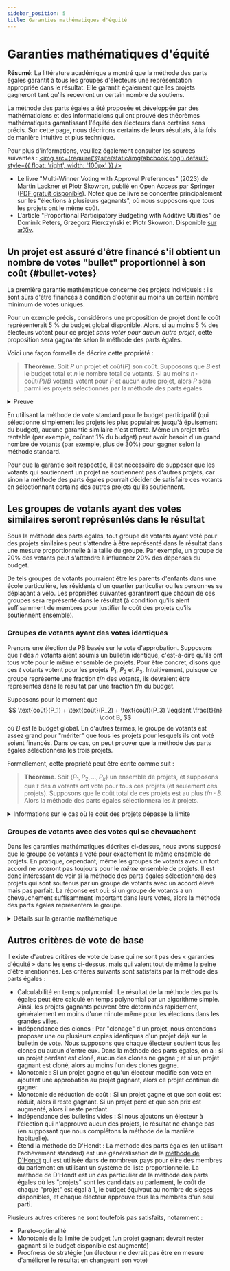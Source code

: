 ```yaml
---
sidebar_position: 5
title: Garanties mathématiques d'équité
---
```



# Garanties mathématiques d'équité

<div class="summary">
<b>Résumé</b>:
La littérature académique a montré que la méthode des parts égales garantit à tous les groupes d'électeurs une représentation appropriée dans le résultat. Elle garantit également que les projets gagneront tant qu'ils recevront un certain nombre de soutiens.
</div>

La méthode des parts égales a été proposée et développée par des mathématiciens et des informaticiens qui ont prouvé des théorèmes mathématiques garantissant l'équité des électeurs dans certains sens précis. Sur cette page, nous décrirons certains de leurs résultats, à la fois de manière intuitive et plus technique.

Pour plus d'informations, veuillez également consulter les sources suivantes :
[<img src={require('@site/static/img/abcbook.png').default} style={{ float: 'right', width: '100px' }} />](https://link.springer.com/book/10.1007/978-3-031-09016-5)

* Le livre "Multi-Winner Voting with Approval Preferences" (2023) de Martin Lackner et Piotr Skowron, publié en Open Access par Springer ([PDF gratuit disponible](https://link.springer.com/book/10.1007/978-3-031-09016-5)). Notez que ce livre se concentre principalement sur les "élections à plusieurs gagnants", où nous supposons que tous les projets ont le même coût.
* L'article "Proportional Participatory Budgeting with Additive Utilities" de Dominik Peters, Grzegorz Pierczyński et Piotr Skowron. Disponible [sur arXiv](https://arxiv.org/abs/2008.13276).

## Un projet est assuré d'être financé s'il obtient un nombre de votes "bullet" proportionnel à son coût {#bullet-votes}

La première garantie mathématique concerne des projets individuels : ils sont sûrs d'être financés à condition d'obtenir au moins un certain nombre minimum de votes uniques.

Pour un exemple précis, considérons une proposition de projet dont le coût représenterait 5 % du budget global disponible. Alors, si au moins 5 % des électeurs votent pour ce projet _sans voter pour aucun autre projet_, cette proposition sera gagnante selon la méthode des parts égales.

Voici une façon formelle de décrire cette propriété :

> **Théorème**. Soit $P$ un projet et $\text{coût}(P)$ son coût. Supposons que $B$ est le budget total et $n$ le nombre total de votants. Si au moins $n \cdot \text{coût}(P)/B$ votants votent pour $P$ et aucun autre projet, alors $P$ sera parmi les projets sélectionnés par la méthode des parts égales.

<details className="proof">
<summary>Preuve</summary>

Chacun des votants qui ont voté uniquement pour $P$ se voit attribuer une part de budget d'au moins $B/n$ au début du calcul de la méthode. (Il pourrait être supérieur à $B/n$ car nous [complétons](../implementation/completion) la méthode.)

Par conséquent, le montant total du budget attribué aux votants qui votent uniquement pour $P$ est d'au moins
$$
\underbrace{n \cdot \frac{\text{coût}(P)}{B}}_{\text{nombre de votants}} \cdot \underbrace{\frac{B}{n}}_{\text{part de budget}} = \text{coût}(P).
$$

Par définition de la méthode des parts égales, elle ne se termine que lorsque plus aucun projet ne peut être financé par ses partisans. Mais cela signifie que $P$ doit être parmi les projets sélectionnés, car les votants qui votent uniquement pour $P$ conservent tout leur argent jusqu'à ce que $P$ soit sélectionné, et donc $P$ est toujours abordable.
</details>

En utilisant la méthode de vote standard pour le budget participatif (qui sélectionne simplement les projets les plus populaires jusqu'à épuisement du budget), aucune garantie similaire n'est offerte. Même un projet très rentable (par exemple, coûtant 1% du budget) peut avoir besoin d'un grand nombre de votants (par exemple, plus de 30%) pour gagner selon la méthode standard.

Pour que la garantie soit respectée, il est nécessaire de supposer que les votants qui soutiennent un projet ne soutiennent pas d'autres projets, car sinon la méthode des parts égales pourrait décider de satisfaire ces votants en sélectionnant certains des autres projets qu'ils soutiennent.

## Les groupes de votants ayant des votes similaires seront représentés dans le résultat

Sous la méthode des parts égales, tout groupe de votants ayant voté pour des projets similaires peut s'attendre à être représenté dans le résultat dans une mesure proportionnelle à la taille du groupe. Par exemple, un groupe de 20% des votants peut s'attendre à influencer 20% des dépenses du budget.

De tels groupes de votants pourraient être les parents d'enfants dans une école particulière, les résidents d'un quartier particulier ou les personnes se déplaçant à vélo. Les propriétés suivantes garantiront que chacun de ces groupes sera représenté dans le résultat (à condition qu'ils aient suffisamment de membres pour justifier le coût des projets qu'ils soutiennent ensemble).

### Groupes de votants ayant des votes identiques

Prenons une élection de PB basée sur le vote d'approbation. Supposons que $t$ des $n$ votants aient soumis un bulletin identique, c'est-à-dire qu'ils ont tous voté pour le même ensemble de projets. Pour être concret, disons que ces $t$ votants votent pour les projets $P_1$, $P_2$ et $P_3$. Intuitivement, puisque ce groupe représente une fraction $t/n$ des votants, ils devraient être représentés dans le résultat par une fraction $t/n$ du budget.

Supposons pour le moment que 
$$
\text{coût}(P_1) + \text{coût}(P_2) + \text{coût}(P_3) \leqslant \frac{t}{n} \cdot B,
$$
où $B$ est le budget global. En d'autres termes, le groupe de votants est assez grand pour "mériter" que tous les projets pour lesquels ils ont voté soient financés. Dans ce cas, on peut prouver que la méthode des parts égales sélectionnera les trois projets.

Formellement, cette propriété peut être écrite comme suit :

> **Théorème**. Soit $\{P_1, P_2, \ldots, P_k\}$ un ensemble de projets, et supposons que $t$ des $n$ votants ont voté pour tous ces projets (et seulement ces projets). Supposons que le coût total de ces projets est au plus $t/n \cdot B$. Alors la méthode des parts égales sélectionnera les $k$ projets.

<details>
<summary>
    Informations sur le cas où le coût des projets dépasse la limite
</summary>

On peut également prouver une garantie similaire si le groupe d'électeurs approuve une collection de projets dont le coût total est supérieur à $t/n \cdot B$. Supposons que $t$ électeurs votent exactement pour les projets $P_1$, $P_2$, $P_3$, et $P_4$. Supposons que 
$$
\text{coût}(P_1) + \text{coût}(P_2) + \text{coût}(P_3) + \text{coût}(P_4) > \frac{t}{n} \cdot B.
$$
Alors, la méthode des parts égales sélectionnera certains de ces projets qui, ensemble, coûtent "approximativement" $t/n \cdot B$.

> **Théorème**. Soit $T = \{P_1, P_2, \ldots, P_k\}$ un ensemble de projets, et supposons que $t$ des $n$ électeurs ont voté pour tous ces projets (et seulement pour ces projets). Alors, la méthode des parts égales sélectionnera un sous-ensemble $T' \subseteq T$ de projets tels que pour chaque projet $P^* \in T$ qui n'a pas été sélectionné par la Méthode, on a $\sum_{P \in T'} \text{coût}(P) + \text{coût}(P^*) > t/n \cdot B$.

</details>

### Groupes de votants avec des votes qui se chevauchent

Dans les garanties mathématiques décrites ci-dessus, nous avons supposé que le groupe de votants a voté pour exactement le même ensemble de projets. En pratique, cependant, même les groupes de votants avec un fort accord ne voteront pas toujours pour le *même* ensemble de projets. Il est donc intéressant de voir si la méthode des parts égales sélectionnera des projets qui sont soutenus par un groupe de votants avec un accord élevé mais pas parfait. La réponse est oui: si un groupe de votants a un chevauchement suffisamment important dans leurs votes, alors la méthode des parts égales représentera le groupe.

<details>
<summary>Détails sur la garantie mathématique</summary>

Considérons une élection PB basée sur le vote d'approbation.
En général, si $T = \{P_1, P_2, \ldots, P_k\}$ est un ensemble de projets, nous écrivons $\text{coût}(T) = \text{coût}(P_1) + \text{coût}(P_2) + \ldots + \text{coût}(P_k)$ pour le coût total des projets dans $T$.
Supposons qu'un groupe de $t$ votants approuve tous les projets de l'ensemble $T$, mais que certains votants approuvent également d'autres projets qui ne sont pas dans $T$.
Supposons que $\text{coût}(T)\leqslant t/n \cdot B$ (de sorte que le groupe de votants peut "se permettre" tous les projets de $T$ en n'utilisant que les parts de budget des membres du groupe).
Alors, la méthode des parts égales garantit qu'au moins l'un des $t$ votants sera suffisamment représenté dans le résultat $W$: cela signifie qu'il existe un membre $i$ du groupe (qui a voté pour l'ensemble de projets $A_i$ (y compris tous les projets de $T$, donc $T \subseteq A_i$)) avec
$$
\text{coût}(A_i \cap W) \geqslant \text{coût}(T) - \text{coût}(P_j) \qquad \text{pour certains $P_j \in T$}.
$$
Dans cette expression, $A_i \cap W$ désigne l'ensemble des projets approuvés à la fois par le votant $i$ et inclus dans le résultat $W$.

Cette propriété est appelée "représentation justifiée étendue jusqu'à un projet" dans la littérature académique. Plus de détails peuvent être trouvés dans l'article de [Peters et al. (2021)](https://arxiv.org/abs/2008.13276) (en anglais).
</details>

## Autres critères de vote de base

Il existe d'autres critères de vote de base qui ne sont pas des « garanties d'équité » dans les sens ci-dessus, mais qui valent tout de même la peine d'être mentionnés. Les critères suivants sont satisfaits par la méthode des parts égales :

* <SemiBold>Calculabilité en temps polynomial</SemiBold> : Le résultat de la méthode des parts égales peut être calculé en temps polynomial par un algorithme simple. Ainsi, les projets gagnants peuvent être déterminés rapidement, généralement en moins d'une minute même pour les élections dans les grandes villes.
* <SemiBold>Indépendance des clones</SemiBold> : Par "clonage" d'un projet, nous entendons proposer une ou plusieurs copies identiques d'un projet déjà sur le bulletin de vote. Nous supposons que chaque électeur soutient tous les clones ou aucun d'entre eux. Dans la méthode des parts égales, on a : si un projet perdant est cloné, aucun des clones ne gagne ; et si un projet gagnant est cloné, alors au moins l'un des clones gagne.
* <SemiBold>Monotonie</SemiBold> : Si un projet gagne et qu'un électeur modifie son vote en ajoutant une approbation au projet gagnant, alors ce projet continue de gagner.
* <SemiBold>Monotonie de réduction de coût</SemiBold> : Si un projet gagne et que son coût est réduit, alors il reste gagnant. Si un projet perd et que son prix est augmenté, alors il reste perdant.
* <SemiBold>Indépendance des bulletins vides</SemiBold> : Si nous ajoutons un électeur à l'élection qui n'approuve aucun des projets, le résultat ne change pas (en supposant que nous complétons la méthode de la manière habituelle).
* <SemiBold>Étend la méthode de D'Hondt</SemiBold> : La méthode des parts égales (en utilisant l'achèvement standard) est une généralisation de la <a href="https://en.wikipedia.org/wiki/D%27Hondt_method">méthode de D'Hondt</a> qui est utilisée dans de nombreux pays pour élire des membres du parlement en utilisant un système de liste proportionnelle. La méthode de D'Hondt est un cas particulier de la méthode des parts égales où les "projets" sont les candidats au parlement, le coût de chaque "projet" est égal à 1, le budget équivaut au nombre de sièges disponibles, et chaque électeur approuve tous les membres d'un seul parti.

Plusieurs autres critères ne sont toutefois pas satisfaits, notamment :
<ul style={{ listStyleType: '"\\2717  "' }}>
<li>Pareto-optimalité</li>
<li>Monotonie de la limite de budget (un projet gagnant devrait rester gagnant si le budget disponible est augmenté)</li>
<li>Proofness de stratégie (un électeur ne devrait pas être en mesure d'améliorer le résultat en changeant son vote)</li>
</ul>